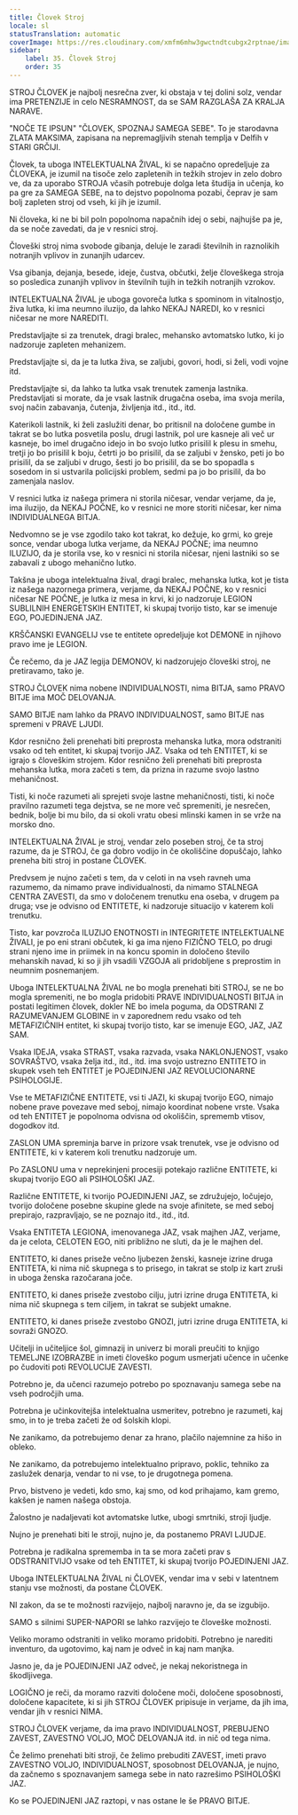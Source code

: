 ```yaml
---
title: Človek Stroj
locale: sl
statusTranslation: automatic
coverImage: https://res.cloudinary.com/xmfm6mhw3gwctndtcubgx2rptnae/image/upload/v1740337243/small_cover_educacion_fundamental_a051170f1c.webp
sidebar:
    label: 35. Človek Stroj
    order: 35
---
```

STROJ ČLOVEK je najbolj nesrečna zver, ki obstaja v tej dolini solz, vendar ima PRETENZIJE in celo NESRAMNOST, da se SAM RAZGLAŠA ZA KRALJA NARAVE.

"NOČE TE IPSUN" "ČLOVEK, SPOZNAJ SAMEGA SEBE". To je starodavna ZLATA MAKSIMA, zapisana na nepremagljivih stenah templja v Delfih v STARI GRČIJI.

Človek, ta uboga INTELEKTUALNA ŽIVAL, ki se napačno opredeljuje za ČLOVEKA, je izumil na tisoče zelo zapletenih in težkih strojev in zelo dobro ve, da za uporabo STROJA včasih potrebuje dolga leta študija in učenja, ko pa gre za SAMEGA SEBE, na to dejstvo popolnoma pozabi, čeprav je sam bolj zapleten stroj od vseh, ki jih je izumil.

Ni človeka, ki ne bi bil poln popolnoma napačnih idej o sebi, najhujše pa je, da se noče zavedati, da je v resnici stroj.

Človeški stroj nima svobode gibanja, deluje le zaradi številnih in raznolikih notranjih vplivov in zunanjih udarcev.

Vsa gibanja, dejanja, besede, ideje, čustva, občutki, želje človeškega stroja so posledica zunanjih vplivov in številnih tujih in težkih notranjih vzrokov.

INTELEKTUALNA ŽIVAL je uboga govoreča lutka s spominom in vitalnostjo, živa lutka, ki ima neumno iluzijo, da lahko NEKAJ NAREDI, ko v resnici ničesar ne more NAREDITI.

Predstavljajte si za trenutek, dragi bralec, mehansko avtomatsko lutko, ki jo nadzoruje zapleten mehanizem.

Predstavljajte si, da je ta lutka živa, se zaljubi, govori, hodi, si želi, vodi vojne itd.

Predstavljajte si, da lahko ta lutka vsak trenutek zamenja lastnika. Predstavljati si morate, da je vsak lastnik drugačna oseba, ima svoja merila, svoj način zabavanja, čutenja, življenja itd., itd., itd.

Katerikoli lastnik, ki želi zaslužiti denar, bo pritisnil na določene gumbe in takrat se bo lutka posvetila poslu, drugi lastnik, pol ure kasneje ali več ur kasneje, bo imel drugačno idejo in bo svojo lutko prisilil k plesu in smehu, tretji jo bo prisilil k boju, četrti jo bo prisilil, da se zaljubi v žensko, peti jo bo prisilil, da se zaljubi v drugo, šesti jo bo prisilil, da se bo spopadla s sosedom in si ustvarila policijski problem, sedmi pa jo bo prisilil, da bo zamenjala naslov.

V resnici lutka iz našega primera ni storila ničesar, vendar verjame, da je, ima iluzijo, da NEKAJ POČNE, ko v resnici ne more storiti ničesar, ker nima INDIVIDUALNEGA BITJA.

Nedvomno se je vse zgodilo tako kot takrat, ko dežuje, ko grmi, ko greje sonce, vendar uboga lutka verjame, da NEKAJ POČNE; ima neumno ILUZIJO, da je storila vse, ko v resnici ni storila ničesar, njeni lastniki so se zabavali z ubogo mehanično lutko.

Takšna je uboga intelektualna žival, dragi bralec, mehanska lutka, kot je tista iz našega nazornega primera, verjame, da NEKAJ POČNE, ko v resnici ničesar NE POČNE, je lutka iz mesa in krvi, ki jo nadzoruje LEGION SUBLILNIH ENERGETSKIH ENTITET, ki skupaj tvorijo tisto, kar se imenuje EGO, POJEDINJENA JAZ.

KRŠČANSKI EVANGELIJ vse te entitete opredeljuje kot DEMONE in njihovo pravo ime je LEGION.

Če rečemo, da je JAZ legija DEMONOV, ki nadzorujejo človeški stroj, ne pretiravamo, tako je.

STROJ ČLOVEK nima nobene INDIVIDUALNOSTI, nima BITJA, samo PRAVO BITJE ima MOČ DELOVANJA.

SAMO BITJE nam lahko da PRAVO INDIVIDUALNOST, samo BITJE nas spremeni v PRAVE LJUDI.

Kdor resnično želi prenehati biti preprosta mehanska lutka, mora odstraniti vsako od teh entitet, ki skupaj tvorijo JAZ. Vsaka od teh ENTITET, ki se igrajo s človeškim strojem. Kdor resnično želi prenehati biti preprosta mehanska lutka, mora začeti s tem, da prizna in razume svojo lastno mehaničnost.

Tisti, ki noče razumeti ali sprejeti svoje lastne mehaničnosti, tisti, ki noče pravilno razumeti tega dejstva, se ne more več spremeniti, je nesrečen, bednik, bolje bi mu bilo, da si okoli vratu obesi mlinski kamen in se vrže na morsko dno.

INTELEKTUALNA ŽIVAL je stroj, vendar zelo poseben stroj, če ta stroj razume, da je STROJ, če ga dobro vodijo in če okoliščine dopuščajo, lahko preneha biti stroj in postane ČLOVEK.

Predvsem je nujno začeti s tem, da v celoti in na vseh ravneh uma razumemo, da nimamo prave individualnosti, da nimamo STALNEGA CENTRA ZAVESTI, da smo v določenem trenutku ena oseba, v drugem pa druga; vse je odvisno od ENTITETE, ki nadzoruje situacijo v katerem koli trenutku.

Tisto, kar povzroča ILUZIJO ENOTNOSTI in INTEGRITETE INTELEKTUALNE ŽIVALI, je po eni strani občutek, ki ga ima njeno FIZIČNO TELO, po drugi strani njeno ime in priimek in na koncu spomin in določeno število mehanskih navad, ki so ji jih vsadili VZGOJA ali pridobljene s preprostim in neumnim posnemanjem.

Uboga INTELEKTUALNA ŽIVAL ne bo mogla prenehati biti STROJ, se ne bo mogla spremeniti, ne bo mogla pridobiti PRAVE INDIVIDUALNOSTI BITJA in postati legitimen človek, dokler NE bo imela poguma, da ODSTRANI Z RAZUMEVANJEM GLOBINE in v zaporednem redu vsako od teh METAFIZIČNIH entitet, ki skupaj tvorijo tisto, kar se imenuje EGO, JAZ, JAZ SAM.

Vsaka IDEJA, vsaka STRAST, vsaka razvada, vsaka NAKLONJENOST, vsako SOVRAŠTVO, vsaka želja itd., itd., itd. ima svojo ustrezno ENTITETO in skupek vseh teh ENTITET je POJEDINJENI JAZ REVOLUCIONARNE PSIHOLOGIJE.

Vse te METAFIZIČNE ENTITETE, vsi ti JAZI, ki skupaj tvorijo EGO, nimajo nobene prave povezave med seboj, nimajo koordinat nobene vrste. Vsaka od teh ENTITET je popolnoma odvisna od okoliščin, sprememb vtisov, dogodkov itd.

ZASLON UMA spreminja barve in prizore vsak trenutek, vse je odvisno od ENTITETE, ki v katerem koli trenutku nadzoruje um.

Po ZASLONU uma v neprekinjeni procesiji potekajo različne ENTITETE, ki skupaj tvorijo EGO ali PSIHOLOŠKI JAZ.

Različne ENTITETE, ki tvorijo POJEDINJENI JAZ, se združujejo, ločujejo, tvorijo določene posebne skupine glede na svoje afinitete, se med seboj prepirajo, razpravljajo, se ne poznajo itd., itd., itd.

Vsaka ENTITETA LEGIONA, imenovanega JAZ, vsak majhen JAZ, verjame, da je celota, CELOTEN EGO, niti približno ne sluti, da je le majhen del.

ENTITETO, ki danes priseže večno ljubezen ženski, kasneje izrine druga ENTITETA, ki nima nič skupnega s to prisego, in takrat se stolp iz kart zruši in uboga ženska razočarana joče.

ENTITETO, ki danes priseže zvestobo cilju, jutri izrine druga ENTITETA, ki nima nič skupnega s tem ciljem, in takrat se subjekt umakne.

ENTITETO, ki danes priseže zvestobo GNOZI, jutri izrine druga ENTITETA, ki sovraži GNOZO.

Učitelji in učiteljice šol, gimnazij in univerz bi morali preučiti to knjigo TEMELJNE IZOBRAZBE in imeti človeško pogum usmerjati učence in učenke po čudoviti poti REVOLUCIJE ZAVESTI.

Potrebno je, da učenci razumejo potrebo po spoznavanju samega sebe na vseh področjih uma.

Potrebna je učinkovitejša intelektualna usmeritev, potrebno je razumeti, kaj smo, in to je treba začeti že od šolskih klopi.

Ne zanikamo, da potrebujemo denar za hrano, plačilo najemnine za hišo in obleko.

Ne zanikamo, da potrebujemo intelektualno pripravo, poklic, tehniko za zaslužek denarja, vendar to ni vse, to je drugotnega pomena.

Prvo, bistveno je vedeti, kdo smo, kaj smo, od kod prihajamo, kam gremo, kakšen je namen našega obstoja.

Žalostno je nadaljevati kot avtomatske lutke, ubogi smrtniki, stroji ljudje.

Nujno je prenehati biti le stroji, nujno je, da postanemo PRAVI LJUDJE.

Potrebna je radikalna sprememba in ta se mora začeti prav s ODSTRANITVIJO vsake od teh ENTITET, ki skupaj tvorijo POJEDINJENI JAZ.

Uboga INTELEKTUALNA ŽIVAL ni ČLOVEK, vendar ima v sebi v latentnem stanju vse možnosti, da postane ČLOVEK.

NI zakon, da se te možnosti razvijejo, najbolj naravno je, da se izgubijo.

SAMO s silnimi SUPER-NAPORI se lahko razvijejo te človeške možnosti.

Veliko moramo odstraniti in veliko moramo pridobiti. Potrebno je narediti inventuro, da ugotovimo, kaj nam je odveč in kaj nam manjka.

Jasno je, da je POJEDINJENI JAZ odveč, je nekaj nekoristnega in škodljivega.

LOGIČNO je reči, da moramo razviti določene moči, določene sposobnosti, določene kapacitete, ki si jih STROJ ČLOVEK pripisuje in verjame, da jih ima, vendar jih v resnici NIMA.

STROJ ČLOVEK verjame, da ima pravo INDIVIDUALNOST, PREBUJENO ZAVEST, ZAVESTNO VOLJO, MOČ DELOVANJA itd. in nič od tega nima.

Če želimo prenehati biti stroji, če želimo prebuditi ZAVEST, imeti pravo ZAVESTNO VOLJO, INDIVIDUALNOST, sposobnost DELOVANJA, je nujno, da začnemo s spoznavanjem samega sebe in nato razrešimo PSIHOLOŠKI JAZ.

Ko se POJEDINJENI JAZ raztopi, v nas ostane le še PRAVO BITJE.
